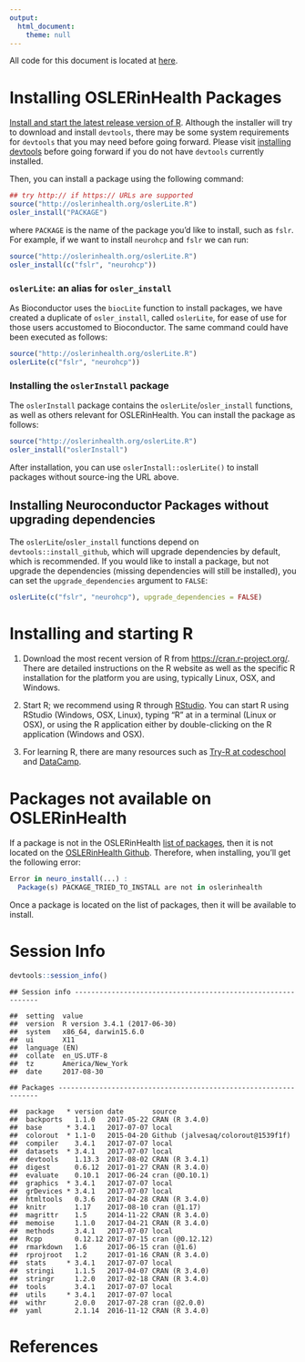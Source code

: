 ```yaml
---
output:
  html_document:
    theme: null
---
```






All code for this document is located at [here](https://raw.githubusercontent.com/muschellij2/neuroc/master/install_oslerinhealth/index.R).

# Installing OSLERinHealth Packages 

[Install and start the latest release version of R](#installing-and-starting-r).  Although the installer will try to download and install `devtools`, there may be some system requirements for `devtools` that you may need before going forward.  Please visit [installing devtools](neuroc-help-installing-devtools) before going forward if you do not have `devtools` currently installed. 

Then, you can install a package using the following command:

```r
## try http:// if https:// URLs are supported
source("http://oslerinhealth.org/oslerLite.R")
osler_install("PACKAGE")
```
where `PACKAGE` is the name of the package you'd like to install, such as `fslr`.  For example, if we want to install `neurohcp` and `fslr` we can run:
```r
source("http://oslerinhealth.org/oslerLite.R")
osler_install(c("fslr", "neurohcp"))
```
### `oslerLite`: an alias for `osler_install`

As Bioconductor uses the `biocLite` function to install packages, we have created a duplicate of `osler_install`, called `oslerLite`, for ease of use for those users accustomed to Bioconductor.  The same command could have been executed as follows:
```r
source("http://oslerinhealth.org/oslerLite.R")
oslerLite(c("fslr", "neurohcp"))
```

### Installing the `oslerInstall` package

The `oslerInstall` package contains the `oslerLite`/`osler_install` functions, as well as others relevant for OSLERinHealth.  You can install the package as follows:

```r
source("http://oslerinhealth.org/oslerLite.R")
osler_install("oslerInstall")
```

After installation, you can use `` oslerInstall::oslerLite() `` to install packages without source-ing the URL above.

## Installing Neuroconductor Packages without upgrading dependencies

The `oslerLite`/`osler_install` functions depend on `devtools::install_github`, which will upgrade dependencies by default, which is recommended.  If you would like to install a package, but not upgrade the dependencies (missing dependencies will still be installed), you can set the `upgrade_dependencies` argument to `FALSE`:

```r
oslerLite(c("fslr", "neurohcp"), upgrade_dependencies = FALSE)
```

# Installing and starting R 

1.  Download the most recent version of R from [https://cran.r-project.org/](https://cran.r-project.org/). There are detailed instructions on the R website as well as the specific R installation for the platform you are using, typically Linux, OSX, and Windows.

2.  Start R; we recommend using R through [RStudio](https://www.rstudio.com/).  You can start R using RStudio (Windows, OSX, Linux), typing "R" at in a terminal (Linux or OSX), or using the R application either by double-clicking on the R application (Windows and OSX).

3.  For learning R, there are many resources such as [Try-R at codeschool](http://tryr.codeschool.com/) and [DataCamp](https://www.datacamp.com/getting-started?step=2&track=r).


# Packages not available on OSLERinHealth

If a package is not in the OSLERinHealth [list of packages ](http://oslerinhealth.org/list-packages/all), then it is not located on the [OSLERinHealth Github](https://github.com/oslerinhealth?tab=repositories).  Therefore, when installing, you'll get the following error:

```r
Error in neuro_install(...) : 
  Package(s) PACKAGE_TRIED_TO_INSTALL are not in oslerinhealth
```

Once a package is located on the list of packages, then it will be available to install. 


# Session Info


```r
devtools::session_info()
```

```
## Session info -------------------------------------------------------------
```

```
##  setting  value                       
##  version  R version 3.4.1 (2017-06-30)
##  system   x86_64, darwin15.6.0        
##  ui       X11                         
##  language (EN)                        
##  collate  en_US.UTF-8                 
##  tz       America/New_York            
##  date     2017-08-30
```

```
## Packages -----------------------------------------------------------------
```

```
##  package   * version date       source                            
##  backports   1.1.0   2017-05-22 CRAN (R 3.4.0)                    
##  base      * 3.4.1   2017-07-07 local                             
##  colorout  * 1.1-0   2015-04-20 Github (jalvesaq/colorout@1539f1f)
##  compiler    3.4.1   2017-07-07 local                             
##  datasets  * 3.4.1   2017-07-07 local                             
##  devtools    1.13.3  2017-08-02 CRAN (R 3.4.1)                    
##  digest      0.6.12  2017-01-27 CRAN (R 3.4.0)                    
##  evaluate    0.10.1  2017-06-24 cran (@0.10.1)                    
##  graphics  * 3.4.1   2017-07-07 local                             
##  grDevices * 3.4.1   2017-07-07 local                             
##  htmltools   0.3.6   2017-04-28 CRAN (R 3.4.0)                    
##  knitr       1.17    2017-08-10 cran (@1.17)                      
##  magrittr    1.5     2014-11-22 CRAN (R 3.4.0)                    
##  memoise     1.1.0   2017-04-21 CRAN (R 3.4.0)                    
##  methods     3.4.1   2017-07-07 local                             
##  Rcpp        0.12.12 2017-07-15 cran (@0.12.12)                   
##  rmarkdown   1.6     2017-06-15 cran (@1.6)                       
##  rprojroot   1.2     2017-01-16 CRAN (R 3.4.0)                    
##  stats     * 3.4.1   2017-07-07 local                             
##  stringi     1.1.5   2017-04-07 CRAN (R 3.4.0)                    
##  stringr     1.2.0   2017-02-18 CRAN (R 3.4.0)                    
##  tools       3.4.1   2017-07-07 local                             
##  utils     * 3.4.1   2017-07-07 local                             
##  withr       2.0.0   2017-07-28 cran (@2.0.0)                     
##  yaml        2.1.14  2016-11-12 CRAN (R 3.4.0)
```

# References
